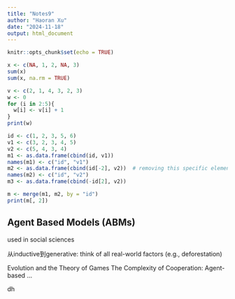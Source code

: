 ```yaml
---
title: "Notes9"
author: "Haoran Xu"
date: "2024-11-18"
output: html_document
---
```


```r
knitr::opts_chunk$set(echo = TRUE)
```

```r
x <- c(NA, 1, 2, NA, 3)
sum(x)
sum(x, na.rm = TRUE)

v <- c(2, 1, 4, 3, 2, 3)
w <- 0
for (i in 2:5){
  w[i] <- v[i] + 1
}
print(w)

id <- c(1, 2, 3, 5, 6)
v1 <- c(3, 2, 3, 4, 5)
v2 <- c(5, 4, 3, 4)  
m1 <- as.data.frame(cbind(id, v1))  
names(m1) <- c("id", "v1")
m2 <- as.data.frame(cbind(id[-2], v2))  # removing this specific element
names(m2) <- c("id", "v2")
m3 <- as.data.frame(cbind(-id[2], v2))

m <- merge(m1, m2, by = "id")
print(m[, 2])
```

## Agent Based Models (ABMs)

used in social sciences

从inductive到generative: think of all real-world factors (e.g., deforestation)

Evolution and the Theory of Games
The Complexity of Cooperation: Agent-based ...


dh 







